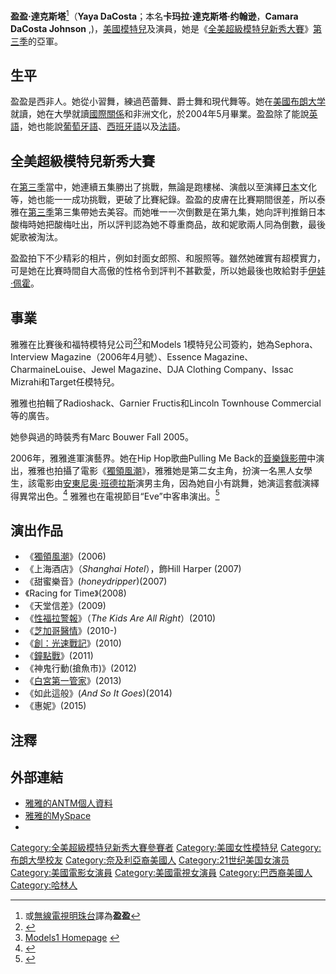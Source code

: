 {{noteTA
|G1=Movie
|G2=TV
|1=zh-hans:哈莱姆区;zh-hant:哈林區;zh-hk:哈林區;zh-tw:哈林區;zh-mo:哈林區;
}}
{{Infobox Model
| name          = 盈盈·達克斯塔<br>{{en}}Yaya DaCosta
| image         = YayaDaCostaSept10.jpg
| imagesize     =  220px
| caption       = 
| birthname     = Camara Yaya DaCosta Johnson
| birthdate     = {{birth date and age|1982|11|15}}<ref>{{Cite web |url=http://www.tv.com/yaya-da-costa-johnson/person/316206/summary.html |title=TV.com summary |access-date=2007-03-06 |archive-date=2009-02-19 |archive-url=https://web.archive.org/web/20090219200642/http://www.tv.com/yaya-da-costa-johnson/person/316206/summary.html |dead-url=no }}</ref>
| location      = {{US}}[[哈林區|哈林區]]
| deathdate     = 
| deathplace    = 
| height        = {{Height|ft=5|in=8}}<ref name="FORD models portfolio" />
| weight        = 
| haircolor     = 棕色<ref name="FORD models portfolio" />
| eyecolor      = 棕色<ref name="FORD models portfolio" />
| measurements  = 832-23-35 (US) <ref name="FORD models portfolio">[http://www.fordmodels.com/main.cfm] {{Wayback|url=http://www.fordmodels.com/main.cfm |date=20210421043546 }} FORD models Website Retrieved 5 January 2006. Note: Due to the flash the portfolio can't be accessed directly.</ref>
| dress size    = 2 (US) <ref name="FORD models portfolio" />
| shoesize      = 9.5 (US) <ref name="FORD models portfolio" />
| agency        = [[Ford_Models|Ford Models]] <br> The Gersh Agency
| alias(es)     = 盈盈
| spouse        = 
| homepage      = 
}}
'''盈盈·達克斯塔'''<ref>或[[無線電視|無線電視]][[明珠台|明珠台]]譯為'''盈盈'''</ref>（'''Yaya DaCosta'''；本名'''卡玛拉·達克斯塔·约翰逊'''，'''Camara DaCosta Johnson''' ,{{bd|1982年|11月12日}})，[[美國|美國]][[模特兒|模特兒]]及演員，她是《[[全美超級模特兒新秀大賽|全美超級模特兒新秀大賽]]》[[全美超級模特兒新秀大賽第三季|第三季]]的亞軍。

== 生平 ==
盈盈是西非人。她從小習舞，練過芭蕾舞、爵士舞和現代舞等。她在[[美國|美國]][[布朗大学|布朗大学]]就讀，她在大學就讀[[國際關係|國際關係]]和非洲文化，於2004年5月畢業。盈盈除了能說[[英語|英語]]，她也能說[[葡萄牙語|葡萄牙語]]、[[西班牙語|西班牙語]]以及[[法語|法語]]。

== 全美超級模特兒新秀大賽 ==
在[[全美超級模特兒新秀大賽第三季|第三季]]當中，她連續五集勝出了挑戰，無論是跑樓梯、演戲以至演繹[[日本|日本]]文化等，她也能一一成功挑戰，更破了比賽紀錄。盈盈的皮膚在比賽期間很差，所以泰雅在[[全美超級模特兒新秀大賽第三季|第三季]]第三集帶她去美容。而她唯一一次倒數是在第九集，她向評判推銷日本酸梅時她把酸梅吐出，所以評判認為她不尊重商品，故和妮歌兩人同為倒數，最後妮歌被淘汰。

盈盈拍下不少精彩的相片，例如封面女郎照、和服照等。雖然她確實有超模實力，可是她在比賽時間自大高傲的性格令到評判不甚歡愛，所以她最後也敗給對手[[伊娃·佩霍|伊娃·佩霍]]。

== 事業 ==
雅雅在比賽後和福特模特兒公司<ref>{{Cite web |url=http://www.fordmodels.com/main.cfm |title=FORD models website |access-date=2007-03-06 |archive-date=2021-04-21 |archive-url=https://web.archive.org/web/20210421043546/http://fordmodels.com/main.cfm |dead-url=no }}</ref><ref>[http://www.models1.co.uk/default.asp Models1 Homepage] {{webarchive|url=https://web.archive.org/web/20070501145456/http://www.models1.co.uk/default.asp|date=2007-05-01}}</ref>和Models 1模特兒公司簽約，她為Sephora、Interview Magazine（2006年4月號）、Essence Magazine、CharmaineLouise、Jewel Magazine、DJA Clothing Company、Issac Mizrahi和Target任模特兒。

雅雅也拍輯了Radioshack、Garnier Fructis和Lincoln Townhouse Commercial等的廣告。

她參與過的時裝秀有Marc Bouwer Fall 2005。

2006年，雅雅進軍演藝界。她在Hip Hop歌曲Pulling Me Back的[[音樂錄影帶|音樂錄影帶]]中演出，雅雅也拍攝了電影《[[獨領風潮|獨領風潮]]》，雅雅她是第二女主角，扮演一名黑人女學生，該電影由[[安東尼奥·班德拉斯|安東尼奥·班德拉斯]]演男主角，因為她自小有跳舞，她演這套戲演繹得異常出色。<ref>{{Cite web |url=http://www.imdb.com/title/tt0446046/ |title="Take the lead" on IMDb |access-date=2006-09-10 |archive-date=2021-05-11 |archive-url=https://web.archive.org/web/20210511115247/https://www.imdb.com/title/tt0446046/ |dead-url=no }}</ref> 雅雅也在電視節目“Eve”中客串演出。<ref>{{Cite web |url=http://www.imdb.com/title/tt0573866/ |title=存档副本 |access-date=2006-09-10 |archive-date=2017-02-08 |archive-url=https://web.archive.org/web/20170208083733/http://www.imdb.com/title/tt0573866/ |dead-url=no }}</ref>

== 演出作品 ==
* 《[[獨領風潮|獨領風潮]]》(2006)
* 《上海酒店》（''Shanghai Hotel''），飾Hill Harper (2007)
* 《甜蜜樂音》(''honeydripper'')(2007)
* 《Racing for Time》(2008)
* 《天堂信差》(2009)
* 《[[性福拉警報|性福拉警報]]》（''The Kids Are All Right''）(2010)
* 《[[芝加哥醫情|芝加哥醫情]]》(2010-)
* 《[[創：光速戰記|創：光速戰記]]》(2010)
* 《[[鐘點戰|鐘點戰]]》(2011)
* 《神鬼行動(搶魚市)》(2012)
* 《[[白宮第一管家|白宮第一管家]]》(2013)
* 《如此這般》('' And So It Goes'')(2014)
* 《惠妮》(2015)

== 注釋 ==
{{Reflist}}

== 外部連結 ==
* [http://www.upn.com/shows/top_model3/models/bio/yaya.shtml 雅雅的ANTM個人資料] {{Wayback|url=http://www.upn.com/shows/top_model3/models/bio/yaya.shtml |date=20040912005809 }}
* [http://www.myspace.com/camaradacosta 雅雅的MySpace] {{Wayback|url=http://www.myspace.com/camaradacosta |date=20210416122717 }}
* {{imdb|id=1861624|name=Yaya Da Costa}}

{{start box}}
{{succession box|title=[[全美超級模特兒新秀大賽|全美超級模特兒新秀大賽]]亚軍
|years=[[全美超級模特兒新秀大賽_(第三季)|第三季]]
| before = [[梅絲黛·蘇巴索迪|梅絲黛·蘇巴索迪]]
| after  = [[姬蓮·朗德|姬蓮·朗德]]
}}
{{end box}}

{{America's Next Top Model}}

{{Authority control}}
{{DEFAULTSORT:DaCosta, Yaya}}
[[Category:全美超級模特兒新秀大賽參賽者|Category:全美超級模特兒新秀大賽參賽者]]
[[Category:美國女性模特兒|Category:美國女性模特兒]]
[[Category:布朗大學校友|Category:布朗大學校友]]
[[Category:奈及利亞裔美國人|Category:奈及利亞裔美國人]]
[[Category:21世纪美国女演员|Category:21世纪美国女演员]]
[[Category:美國電影女演員|Category:美國電影女演員]]
[[Category:美國電視女演員|Category:美國電視女演員]]
[[Category:巴西裔美國人|Category:巴西裔美國人]]
[[Category:哈林人|Category:哈林人]]